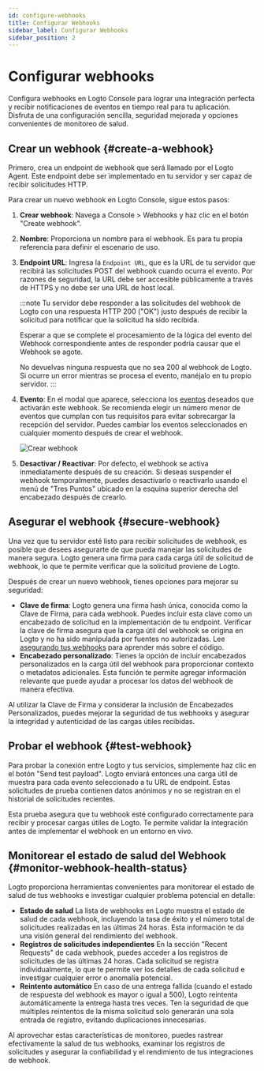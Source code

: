 ```yaml
---
id: configure-webhooks
title: Configurar Webhooks
sidebar_label: Configurar Webhooks
sidebar_position: 2
---
```


# Configurar webhooks

Configura webhooks en Logto Console para lograr una integración perfecta y recibir notificaciones de eventos en tiempo real para tu aplicación. Disfruta de una configuración sencilla, seguridad mejorada y opciones convenientes de monitoreo de salud.

## Crear un webhook \{#create-a-webhook}

Primero, crea un endpoint de webhook que será llamado por el Logto Agent. Este endpoint debe ser implementado en tu servidor y ser capaz de recibir solicitudes HTTP.

Para crear un nuevo webhook en Logto Console, sigue estos pasos:

1. **Crear webhook**: Navega a <CloudLink to="/webhooks">Console > Webhooks</CloudLink> y haz clic en el botón "Create webhook".
2. **Nombre**: Proporciona un nombre para el webhook. Es para tu propia referencia para definir el escenario de uso.
3. **Endpoint URL**: Ingresa la `Endpoint URL`, que es la URL de tu servidor que recibirá las solicitudes POST del webhook cuando ocurra el evento. Por razones de seguridad, la URL debe ser accesible públicamente a través de HTTPS y no debe ser una URL de host local.

   :::note
   Tu servidor debe responder a las solicitudes del webhook de Logto con una respuesta HTTP 200 ("OK") justo después de recibir la solicitud para notificar que la solicitud ha sido recibida.

   Esperar a que se complete el procesamiento de la lógica del evento del Webhook correspondiente antes de responder podría causar que el Webhook se agote.

   No devuelvas ninguna respuesta que no sea 200 al webhook de Logto. Si ocurre un error mientras se procesa el evento, manéjalo en tu propio servidor.
   :::

4. **Evento**: En el modal que aparece, selecciona los [eventos](/developers/webhooks/webhooks-events) deseados que activarán este webhook. Se recomienda elegir un número menor de eventos que cumplan con tus requisitos para evitar sobrecargar la recepción del servidor. Puedes cambiar los eventos seleccionados en cualquier momento después de crear el webhook.

   <img src="/img/assets/create-webhook-page.png" alt="Crear webhook" />

5. **Desactivar / Reactivar**: Por defecto, el webhook se activa inmediatamente después de su creación. Si deseas suspender el webhook temporalmente, puedes desactivarlo o reactivarlo usando el menú de "Tres Puntos" ubicado en la esquina superior derecha del encabezado después de crearlo.

## Asegurar el webhook \{#secure-webhook}

Una vez que tu servidor esté listo para recibir solicitudes de webhook, es posible que desees asegurarte de que pueda manejar las solicitudes de manera segura. Logto genera una firma para cada carga útil de solicitud de webhook, lo que te permite verificar que la solicitud proviene de Logto.

Después de crear un nuevo webhook, tienes opciones para mejorar su seguridad:

- **Clave de firma**: Logto genera una firma hash única, conocida como la Clave de Firma, para cada webhook. Puedes incluir esta clave como un encabezado de solicitud en la implementación de tu endpoint. Verificar la clave de firma asegura que la carga útil del webhook se origina en Logto y no ha sido manipulada por fuentes no autorizadas. Lee [asegurando tus webhooks](/developers/webhooks/secure-webhooks/) para aprender más sobre el código.
- **Encabezado personalizado**: Tienes la opción de incluir encabezados personalizados en la carga útil del webhook para proporcionar contexto o metadatos adicionales. Esta función te permite agregar información relevante que puede ayudar a procesar los datos del webhook de manera efectiva.

Al utilizar la Clave de Firma y considerar la inclusión de Encabezados Personalizados, puedes mejorar la seguridad de tus webhooks y asegurar la integridad y autenticidad de las cargas útiles recibidas.

## Probar el webhook \{#test-webhook}

Para probar la conexión entre Logto y tus servicios, simplemente haz clic en el botón "Send test payload". Logto enviará entonces una carga útil de muestra para cada evento seleccionado a tu URL de endpoint. Estas solicitudes de prueba contienen datos anónimos y no se registran en el historial de solicitudes recientes.

Esta prueba asegura que tu webhook esté configurado correctamente para recibir y procesar cargas útiles de Logto. Te permite validar la integración antes de implementar el webhook en un entorno en vivo.

## Monitorear el estado de salud del Webhook \{#monitor-webhook-health-status}

Logto proporciona herramientas convenientes para monitorear el estado de salud de tus webhooks e investigar cualquier problema potencial en detalle:

- **Estado de salud**
  La lista de webhooks en Logto muestra el estado de salud de cada webhook, incluyendo la tasa de éxito y el número total de solicitudes realizadas en las últimas 24 horas. Esta información te da una visión general del rendimiento del webhook.
- **Registros de solicitudes independientes**
  En la sección "Recent Requests" de cada webhook, puedes acceder a los registros de solicitudes de las últimas 24 horas. Cada solicitud se registra individualmente, lo que te permite ver los detalles de cada solicitud e investigar cualquier error o anomalía potencial.
- **Reintento automático**
  En caso de una entrega fallida (cuando el estado de respuesta del webhook es mayor o igual a 500), Logto reintenta automáticamente la entrega hasta tres veces. Ten la seguridad de que múltiples reintentos de la misma solicitud solo generarán una sola entrada de registro, evitando duplicaciones innecesarias.

Al aprovechar estas características de monitoreo, puedes rastrear efectivamente la salud de tus webhooks, examinar los registros de solicitudes y asegurar la confiabilidad y el rendimiento de tus integraciones de webhook.
